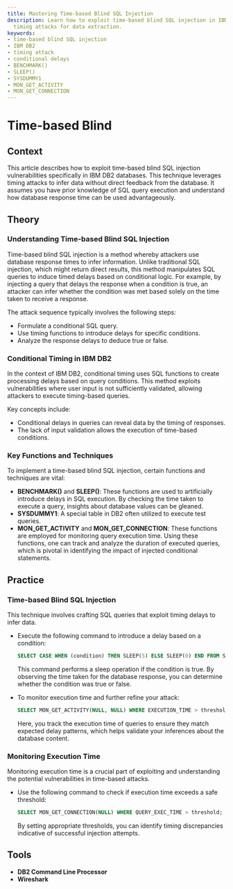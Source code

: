 ```yaml
---
title: Mastering Time-based Blind SQL Injection
description: Learn how to exploit time-based blind SQL injection in IBM DB2 with conditional
  timing attacks for data extraction.
keywords:
- time-based blind SQL injection
- IBM DB2
- timing attack
- conditional delays
- BENCHMARK()
- SLEEP()
- SYSDUMMY1
- MON_GET_ACTIVITY
- MON_GET_CONNECTION
---
```


# Time-based Blind

## Context

This article describes how to exploit time-based blind SQL injection vulnerabilities specifically in IBM DB2 databases. This technique leverages timing attacks to infer data without direct feedback from the database. It assumes you have prior knowledge of SQL query execution and understand how database response time can be used advantageously.

## Theory

### Understanding Time-based Blind SQL Injection

Time-based blind SQL injection is a method whereby attackers use database response times to infer information. Unlike traditional SQL injection, which might return direct results, this method manipulates SQL queries to induce timed delays based on conditional logic. For example, by injecting a query that delays the response when a condition is true, an attacker can infer whether the condition was met based solely on the time taken to receive a response.

The attack sequence typically involves the following steps:
   - Formulate a conditional SQL query.
   - Use timing functions to introduce delays for specific conditions.
   - Analyze the response delays to deduce true or false.

### Conditional Timing in IBM DB2

In the context of IBM DB2, conditional timing uses SQL functions to create processing delays based on query conditions. This method exploits vulnerabilities where user input is not sufficiently validated, allowing attackers to execute timing-based queries.

Key concepts include:
   - Conditional delays in queries can reveal data by the timing of responses.
   - The lack of input validation allows the execution of time-based conditions.

### Key Functions and Techniques

To implement a time-based blind SQL injection, certain functions and techniques are vital:

- **BENCHMARK()** and **SLEEP()**: These functions are used to artificially introduce delays in SQL execution. By checking the time taken to execute a query, insights about database values can be gleaned.
- **SYSDUMMY1**: A special table in DB2 often utilized to execute test queries.
- **MON_GET_ACTIVITY** and **MON_GET_CONNECTION**: These functions are employed for monitoring query execution time. Using these functions, one can track and analyze the duration of executed queries, which is pivotal in identifying the impact of injected conditional statements.

## Practice

### Time-based Blind SQL Injection

This technique involves crafting SQL queries that exploit timing delays to infer data. 

- Execute the following command to introduce a delay based on a condition:
  
  ```sql
  SELECT CASE WHEN (condition) THEN SLEEP(5) ELSE SLEEP(0) END FROM SYSDUMMY1;
  ```
  
  This command performs a sleep operation if the condition is true. By observing the time taken for the database response, you can determine whether the condition was true or false.

- To monitor execution time and further refine your attack:

  ```sql
  SELECT MON_GET_ACTIVITY(NULL, NULL) WHERE EXECUTION_TIME > threshold;
  ```
  
  Here, you track the execution time of queries to ensure they match expected delay patterns, which helps validate your inferences about the database content.

### Monitoring Execution Time

Monitoring execution time is a crucial part of exploiting and understanding the potential vulnerabilities in time-based attacks.

- Use the following command to check if execution time exceeds a safe threshold:

  ```sql
  SELECT MON_GET_CONNECTION(NULL) WHERE QUERY_EXEC_TIME > threshold;
  ```
  
  By setting appropriate thresholds, you can identify timing discrepancies indicative of successful injection attempts.

## Tools

- **DB2 Command Line Processor**
- **Wireshark**
